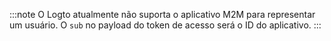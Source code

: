 :::note
O Logto atualmente não suporta o aplicativo M2M para representar um usuário. O `sub` no payload do token de acesso será o ID do aplicativo.
:::
